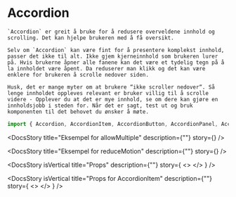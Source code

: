 
<Meta of={AccordionStories} />

<DocsContainer>

# Accordion

    `Accordion` er greit å bruke for å redusere overveldene innhold og scrolling. Det kan hjelpe brukeren med å få oversikt.

    Selv om `Accordion` kan være fint for å presentere komplekst innhold, passer det ikke til alt. Ikke gjem kjerneinnhold som brukeren lurer på. Hvis brukerne åpner alle fanene kan det være et tydelig tegn på å la innholdet være åpent. Da reduserer man klikk og det kan være enklere for brukeren å scrolle nedover siden.

    Husk, det er mange myter om at brukere “ikke scroller nedover“. Så lenge innholdet oppleves relevant er bruker villig til å scrolle videre - Opplever du at det er mye innhold, se om dere kan gjøre en innholdsjobb i steden for. Når det er sagt, test ut og bruk komponenten til det behovet du ønsker å møte.

```jsx
import { Accordion, AccordionItem, AccordionButton, AccordionPanel, AccordionIcon } from "@kvib/react";
```

<DocsStory
  title="Eksempel for allowMultiple"
  description={""}
  story={<Canvas of={AccordionStories.AccordionAllowMultiple} sourceState="hidden" />}
/>

<DocsStory
  title="Eksempel for reduceMotion"
  description={""}
  story={<Canvas of={AccordionStories.AccordionReduceMotion} sourceState="hidden" />}
/>

<DocsStory
  isVertical
  title="Props"
  description={""}
  story={
    <>
      <Canvas of={AccordionStories.Preview} sourceState="hidden" />
      <Controls of={AccordionStories.Preview} />
    </>
  }
/>

<DocsStory
  isVertical
  title="Props for AccordionItem"
  description={""}
  story={
    <>
      <Canvas of={AccordionStories.AccordionItem} sourceState="hidden" />
      <Controls of={AccordionStories.AccordionItem} />
    </>
  }
/>

</DocsContainer>
